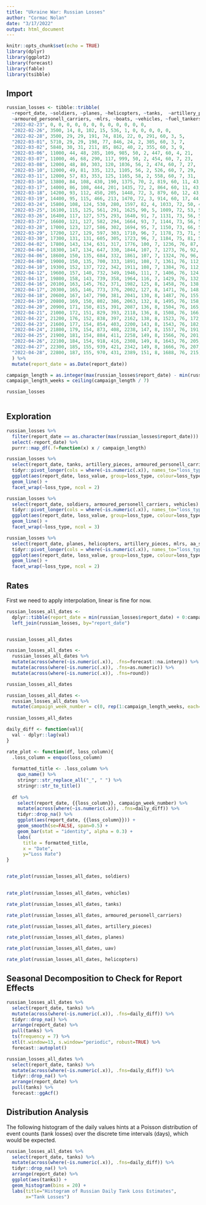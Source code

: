 ```yaml
---
title: "Ukraine War: Russian Losses"
author: "Cormac Nolan"
date: "3/17/2022"
output: html_document
---
```


```r
knitr::opts_chunk$set(echo = TRUE)
library(dplyr)
library(ggplot2)
library(forecast)
library(fable)
library(tsibble)
```

## Import

```r
russian_losses <- tibble::tribble(
  ~report_date, ~soldiers, ~planes, ~helicopters, ~tanks,  ~artillery_pieces,  
  ~armoured_personell_carriers, ~mlrs, ~boats, ~vehicles, ~fuel_tankers, ~uav, ~aa_systems,
  "2022-02-23", 0, 0, 0, 0, 0, 0, 0, 0, 0, 0, 0, 0,
  "2022-02-26", 3500, 14, 8, 102, 15, 536, 1, 0, 0, 0, 0, 0,
  "2022-02-28", 3500, 29, 29, 191, 74, 816, 22, 0, 291, 60, 3, 5,
  "2022-03-01", 5710, 29, 29, 198, 77, 846, 24, 2, 305, 60, 3, 7,
  "2022-03-02", 5840, 30, 31, 211, 85, 862, 40, 2, 355, 60, 3, 9,
  "2022-03-06", 11000, 44, 48, 285, 109, 985, 50, 2, 447, 60, 4, 21,
  "2022-03-07", 11000, 46, 68, 290, 117, 999, 50, 2, 454, 60, 7, 23,
  "2022-03-08", 12000, 48, 80, 303, 120, 1036, 56, 2, 474, 60, 7, 27,
  "2022-03-10", 12000, 49, 81, 335, 123, 1105, 56, 2, 526, 60, 7, 29,
  "2022-03-11", 12000, 57, 83, 353, 125, 1165, 58, 2, 558, 60, 7, 31,
  "2022-03-16", 13800, 84, 108, 430, 190, 1375, 70, 2, 819, 60, 11, 43,
  "2022-03-17", 14000, 86, 108, 444, 201, 1435, 72, 2, 864, 60, 11, 43,
  "2022-03-18", 14200, 93, 112, 450, 205, 1448, 72, 3, 879, 60, 12, 43,
  "2022-03-19", 14400, 95, 115, 466, 213, 1470, 72, 3, 914, 60, 17, 44,
  "2022-03-24", 15800, 108, 124, 530, 280, 1597, 82, 4, 1033, 72, 50, 47,
  "2022-03-25", 16100, 115, 125, 561, 291, 1625, 90, 5, 1089, 72, 53, 50,
  "2022-03-26", 16400, 117, 127, 575, 293, 1640, 91, 7, 1131, 73, 56, 51,
  "2022-03-27", 16600, 121, 127, 582, 294, 1664, 93, 7, 1144, 73, 56, 52,
  "2022-03-28", 17000, 123, 127, 586, 302, 1694, 95, 7, 1150, 73, 66, 54,
  "2022-03-29", 17200, 127, 129, 597, 303, 1710, 96, 7, 1178, 73, 71, 54,
  "2022-03-30", 17300, 131, 131, 605, 305, 1723, 96, 7, 1184, 75, 81, 54,
  "2022-04-02", 17800, 143, 134, 631, 317, 1776, 100, 7, 1236, 76, 87, 54,
  "2022-04-04", 18300, 147, 134, 647, 330, 1844, 107, 7, 1273, 76, 92, 54,
  "2022-04-06", 18600, 150, 135, 684, 332, 1861, 107, 7, 1324, 76, 96, 55,
  "2022-04-08", 19000, 150, 135, 700, 333, 1891, 108, 7, 1361, 76, 112, 55,
  "2022-04-10", 19300, 152, 137, 722, 342, 1911, 108, 7, 1384, 76, 112, 55,
  "2022-04-12", 19600, 157, 140, 732, 349, 1946, 111, 7, 1406, 76, 124, 63,
  "2022-04-13", 19800, 158, 143, 739, 358, 1964, 116, 7, 1429, 76, 132, 64,
  "2022-04-16", 20100, 163, 145, 762, 371, 1982, 125, 8, 1458, 76, 138, 66,
  "2022-04-17", 20300, 165, 146, 773, 376, 2002, 127, 8, 1471, 76, 148, 66,
  "2022-04-18", 20600, 167, 147, 790, 381, 2041, 130, 8, 1487, 76, 155, 67,
  "2022-04-19", 20800, 169, 150, 802, 386, 2063, 132, 8, 1495, 76, 158, 67,
  "2022-04-20", 20900, 171, 150, 815, 391, 2087, 136, 8, 1504, 76, 165, 67,
  "2022-04-21", 21000, 172, 151, 829, 393, 2118, 136, 8, 1508, 76, 166, 67,
  "2022-04-22", 21200, 176, 152, 838, 397, 2162, 138, 8, 1523, 76, 172, 67,
  "2022-04-23", 21600, 177, 154, 854, 403, 2200, 143, 8, 1543, 76, 182, 69,
  "2022-04-24", 21800, 179, 154, 873, 408, 2238, 147, 8, 1557, 76, 191, 69,
  "2022-04-25", 21900, 181, 154, 884, 411, 2258, 149, 8, 1566, 76, 201, 69,
  "2022-04-26", 22100, 184, 154, 918, 416, 2308, 149, 8, 1643, 76, 205, 69,
  "2022-04-27", 22300, 185, 155, 939, 421, 2342, 149, 8, 1666, 76, 207, 71,
  "2022-04-28", 22800, 187, 155, 970, 431, 2389, 151, 8, 1688, 76, 215, 72,
  ) %>% 
  mutate(report_date = as.Date(report_date))

campaign_length = as.integer(max(russian_losses$report_date) - min(russian_losses$report_date))
campaign_length_weeks = ceiling(campaign_length / 7)

russian_losses
 
```

## Exploration

```r
 
russian_losses %>% 
  filter(report_date == as.character(max(russian_losses$report_date))) %>% 
  select(-report_date) %>% 
  purrr::map_df(.f=function(x) x / campaign_length)
```

```r
russian_losses %>% 
  select(report_date, tanks, artillery_pieces, armoured_personell_carriers, vehicles) %>% 
  tidyr::pivot_longer(cols = where(~is.numeric(.x)), names_to="loss_type", values_to="loss_value") %>% 
  ggplot(aes(report_date, loss_value, group=loss_type, colour=loss_type)) +
  geom_line() +
  facet_wrap(~loss_type, ncol = 2)

```

```r
russian_losses %>% 
  select(report_date, soldiers, armoured_personell_carriers, vehicles) %>% 
  tidyr::pivot_longer(cols = where(~is.numeric(.x)), names_to="loss_type", values_to="loss_value") %>% 
  ggplot(aes(report_date, loss_value, group=loss_type, colour=loss_type)) +
  geom_line() +
  facet_wrap(~loss_type, ncol = 3)

```

```r
russian_losses %>% 
  select(report_date, planes, helicopters, artillery_pieces, mlrs, aa_systems) %>% 
  tidyr::pivot_longer(cols = where(~is.numeric(.x)), names_to="loss_type", values_to="loss_value") %>% 
  ggplot(aes(report_date, loss_value, group=loss_type, colour=loss_type)) +
  geom_line() +
  facet_wrap(~loss_type, ncol = 2)

```

## Rates

First we need to apply interpolation, linear is fine for now.

```r

russian_losses_all_dates <-
  dplyr::tibble(report_date = min(russian_losses$report_date) + 0:campaign_length) %>%
  left_join(russian_losses, by="report_date")


russian_losses_all_dates
```

```r
russian_losses_all_dates <- 
  russian_losses_all_dates %>% 
  mutate(across(where(~is.numeric(.x)), .fns=forecast::na.interp)) %>%
  mutate(across(where(~is.numeric(.x)), .fns=as.numeric)) %>% 
  mutate(across(where(~is.numeric(.x)), .fns=round))

russian_losses_all_dates
```

```r
russian_losses_all_dates <- 
  russian_losses_all_dates %>% 
  mutate(campaign_week_number = c(0, rep(1:campaign_length_weeks, each=7)[1:(campaign_length)]))
  
russian_losses_all_dates
```

```r
daily_diff <- function(val){
  val - dplyr::lag(val) 
}

rate_plot <- function(df, loss_column){
  .loss_column = enquo(loss_column)
  
  formatted_title <- .loss_column %>% 
    quo_name() %>% 
    stringr::str_replace_all("_", " ") %>% 
    stringr::str_to_title()
    
  df %>% 
    select(report_date, {{loss_column}}, campaign_week_number) %>% 
    mutate(across(where(~is.numeric(.x)), .fns=daily_diff)) %>% 
    tidyr::drop_na() %>% 
    ggplot(aes(report_date, {{loss_column}})) +
    geom_smooth(se=FALSE, span=0.5) +
    geom_bar(stat = "identity", alpha = 0.3) +
    labs(
      title = formatted_title, 
      x = "Date",
      y="Loss Rate")
}


rate_plot(russian_losses_all_dates, soldiers)
  

```

```r

rate_plot(russian_losses_all_dates, vehicles)

```

```r

rate_plot(russian_losses_all_dates, tanks)

```

```r

rate_plot(russian_losses_all_dates, armoured_personell_carriers)

```

```r
rate_plot(russian_losses_all_dates, artillery_pieces)

```

```r
rate_plot(russian_losses_all_dates, planes)

```

```r
rate_plot(russian_losses_all_dates, uav)

```

```r
rate_plot(russian_losses_all_dates, helicopters)

```

## Seasonal Decomposition to Check for Report Effects

```r
russian_losses_all_dates %>% 
  select(report_date, tanks) %>% 
  mutate(across(where(~is.numeric(.x)), .fns=daily_diff)) %>% 
  tidyr::drop_na() %>% 
  arrange(report_date) %>% 
  pull(tanks) %>% 
  ts(frequency = 7) %>% 
  stl(t.window=13, s.window="periodic", robust=TRUE) %>% 
  forecast::autoplot()


```

```r
russian_losses_all_dates %>% 
  select(report_date, tanks) %>% 
  mutate(across(where(~is.numeric(.x)), .fns=daily_diff)) %>% 
  tidyr::drop_na() %>% 
  arrange(report_date) %>% 
  pull(tanks) %>%
  forecast::ggAcf()
```

## Distribution Analysis

The following histogram of the daily values hints at a Poisson distribution of event counts (tank losses) over the discrete time intervals (days), which would be expected.

```r
russian_losses_all_dates %>% 
  select(report_date, tanks) %>% 
  mutate(across(where(~is.numeric(.x)), .fns=daily_diff)) %>% 
  tidyr::drop_na() %>% 
  arrange(report_date) %>% 
  ggplot(aes(tanks)) +
  geom_histogram(bins = 20) +
  labs(title="Histogram of Russian Daily Tank Loss Estimates",
       x="Tank Losses")

```
